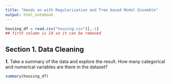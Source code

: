 ```yaml
---
title: "Hands on with Regularization and Tree based Model Ensemble"
output: html_notebook
---
```



```r
housing_df = read.csv("housing.csv")[,-1]
## first column is Id so it can be removed
```

## Section 1. Data Cleaning

__1.__ Take a summary of the data and explore the result. How many categorical and numerical variables are
there in the dataset?

```r
summary(housing_df)
```

